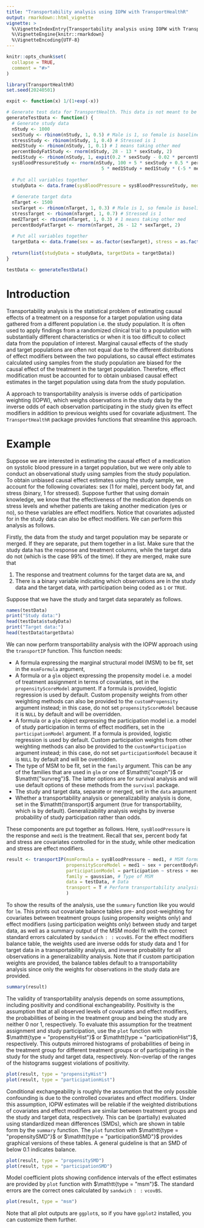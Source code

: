 ```yaml
---
title: "Transportability analysis using IOPW with TransportHealthR"
output: rmarkdown::html_vignette
vignette: >
  %\VignetteIndexEntry{Transportability analysis using IOPW with TransportHealthR}
  %\VignetteEngine{knitr::rmarkdown}
  %\VignetteEncoding{UTF-8}
---
```


```r
knitr::opts_chunk$set(
  collapse = TRUE,
  comment = "#>"
)
```

```r
library(TransportHealthR)
set.seed(20240501)

expit <- function(x) 1/(1+exp(-x))

# Generate test data for TransportHealth. This data is not meant to be officially put in the package. It is simply to test whether the implemented functions in the package accept the correct inputs and outputs.
generateTestData <- function() {
  # Generate study data
  nStudy <- 1000
  sexStudy <- rbinom(nStudy, 1, 0.5) # Male is 1, so female is baseline
  stressStudy <- rbinom(nStudy, 1, 0.4) # Stressed is 1
  med2Study <- rbinom(nStudy, 1, 0.1) # 1 means taking other med
  percentBodyFatStudy <- rnorm(nStudy, 28 - 13 * sexStudy, 2)
  med1Study <- rbinom(nStudy, 1, expit(0.2 * sexStudy - 0.02 * percentBodyFatStudy + 0.1 * stressStudy))
  sysBloodPressureStudy <- rnorm(nStudy, 100 + 5 * sexStudy + 0.5 * percentBodyFatStudy + 5 * stressStudy -
                                   5 * med1Study + med1Study * (-5 * med2Study + 7 * stressStudy))
  
  # Put all variables together
  studyData <- data.frame(sysBloodPressure = sysBloodPressureStudy, med1 = as.factor(med1Study), sex = as.factor(sexStudy), stress = as.factor(stressStudy), med2 = as.factor(med2Study), percentBodyFat = percentBodyFatStudy)
  
  # Generate target data
  nTarget <- 1500
  sexTarget <- rbinom(nTarget, 1, 0.3) # Male is 1, so female is baseline
  stressTarget <- rbinom(nTarget, 1, 0.7) # Stressed is 1
  med2Target <- rbinom(nTarget, 1, 0.3) # 1 means taking other med
  percentBodyFatTarget <- rnorm(nTarget, 26 - 12 * sexTarget, 2)
  
  # Put all variables together
  targetData <- data.frame(sex = as.factor(sexTarget), stress = as.factor(stressTarget), med2 = as.factor(med2Target), percentBodyFat = percentBodyFatTarget)
  
  return(list(studyData = studyData, targetData = targetData))
}

testData <- generateTestData()
```

# Introduction

Transportability analysis is the statistical problem of estimating causal effects of a treatment on a response for a target population using data gathered from a different population i.e. the study population. It is often used to apply findings from a randomized clinical trial to a population with substantially different characteristics or when it is too difficult to collect data from the population of interest. Marginal causal effects of the study and target populations are often not equal due to the different distributions of effect modifiers between the two populations, so causal effect estimates calculated using samples from the study population are biased for the causal effect of the treatment in the target population. Therefore, effect modification must be accounted for to obtain unbiased causal effect estimates in the target population using data from the study population.

A approach to transportability analysis is inverse odds of participation weighting (IOPW), which weighs observations in the study data by the inverse odds of each observation participating in the study given its effect modifiers in addition to previous weights used for covariate adjustment. The $\mathtt{TransportHealthR}$ package provides functions that streamline this approach.

# Example

Suppose we are interested in estimating the causal effect of a medication on systolic blood pressure in a target population, but we were only able to conduct an observational study using samples from the study population. To obtain unbiased causal effect estimates using the study sample, we account for the following covariates: sex (1 for male), percent body fat, and stress (binary, 1 for stressed). Suppose further that using domain knowledge, we know that the effectiveness of the medication depends on stress levels and whether patients are taking another medication (yes or no), so these variables are effect modifiers. Notice that covariates adjusted for in the study data can also be effect modifiers. We can perform this analysis as follows.

Firstly, the data from the study and target population may be separate or merged. If they are separate, put them together in a list. Make sure that the study data has the response and treatment columns, while the target data do not (which is the case 99\% of the time). If they are merged, make sure that

1. The response and treatment columns for the target data are $\mathtt{NA}$, and
2. There is a binary variable indicating which observations are in the study data and the target data, with participation being coded as $\mathtt{1}$ or $\mathtt{TRUE}$.

Suppose that we have the study and target data separately as follows.

```r
names(testData)
print("Study data:")
head(testData$studyData)
print("Target data:")
head(testData$targetData)

```

We can now perform transportability analysis with the IOPW approach using the $\mathtt{transportIP}$ function. This function needs:

* A formula expressing the marginal structural model (MSM) to be fit, set in the $\mathtt{msmFormula}$ argument,
* A formula or a $\mathtt{glm}$ object expressing the propensity model i.e. a model of treatment assignment in terms of covariates, set in the $\mathtt{propensityScoreModel}$ argument. If a formula is provided, logistic regression is used by default. Custom propensity weights from other weighting methods can also be provided to the $\mathtt{customPropensity}$ argument instead; in this case, do not set $\mathtt{propensityScoreModel}$ because it is $\mathtt{NULL}$ by default and will be overridden.
* A formula or a $\mathtt{glm}$ object expressing the participation model i.e. a model of study participation in terms of effect modifiers, set in the $\mathtt{participationModel}$ argument. If a formula is provided, logistic regression is used by default. Custom participation weights from other weighting methods can also be provided to the $\mathtt{customParticipation}$ argument instead; in this case, do not set $\mathtt{participationModel}$ because it is $\mathtt{NULL}$ by default and will be overridden.
* The type of MSM to be fit, set in the $\mathtt{family}$ argument. This can be any of the families that are used in $\mathtt{glm}$ or one of $\mathtt{"coxph"}$ or $\mathtt{"survreg"}$. The latter options are for survival analysis and will use default options of these methods from the $\mathtt{survival}$ package.
* The study and target data, separate or merged, set in the $\mathtt{data}$ argument
* Whether a transportability analysis or generalizability analysis is done, set in the $\mathtt{\transport}$ argument (true for transportability, which is by default). Generalizability analysis weighs by inverse probability of study participation rather than odds.

These components are put together as follows. Here, $\mathtt{sysBloodPressure}$ is the response and $\mathtt{med1}$ is the treatment. Recall that sex, percent body fat and stress are covariates controlled for in the study, while other medication and stress are effect modifiers.

```r
result <- transportIP(msmFormula = sysBloodPressure ~ med1, # MSM formula
                      propensityScoreModel = med1 ~ sex + percentBodyFat + stress, # Propensity model
                      participationModel = participation ~ stress + med2, # Participation model
                      family = gaussian, # Type of MSM
                      data = testData, # Data
                      transport = T # Perform transportability analysis or generalizability analysis
                      )
```
To show the results of the analysis, use the $\mathtt{summary}$ function like you would for $\mathtt{lm}$. This prints out covariate balance tables pre- and post-weighting for covariates between treatment groups (using propensity weights only) and effect modifiers (using participation weights only) between study and target data, as well as a summary output of the MSM model fit with the correct standard errors calculated by $\mathtt{sandwich::vcovBS}$. For the effect modifiers balance table, the weights used are inverse odds for study data and 1 for target data in a transportability analysis, and inverse probability for all observations in a generalizability analysis. Note that if custom participation weights are provided, the balance tables default to a transportability analysis since only the weights for observations in the study data are provided.

```r
summary(result)
```

The validity of transportability analysis depends on some assumptions, including positivity and conditional exchangeability. Positivity is the assumption that at all observed levels of covariates and effect modifiers, the probabilities of being in the treatment group and being the study are neither 0 nor 1, respectively. To evaluate this assumption for the treatment assignment and study participation, use the $\mathtt{plot}$ function with $\mathtt{type = "propensityHist"}$ or $\mathtt{type = "participationHist"}$, respectively. This outputs mirrored histograms of probabilities of being in the treatment group for different treatment groups or of participating in the study for the study and target data, respectively. Non-overlap of the ranges of the histograms suggest violations of positivity.

```r
plot(result, type = "propensityHist")
plot(result, type = "participationHist")
```

Conditional exchangeability is roughly the assumption that the only possible confounding is due to the controlled covariates and effect modifiers. Under this assumption, IOPW estimates will be reliable if the weighted distributions of covariates and effect modifiers are similar between treatment groups and the study and target data, respectively. This can be (partially) evaluated using standardized mean differences (SMDs), which are shown in table form by the $\mathtt{summary}$ function. The $\mathtt{plot}$ function with $\mathtt{type = "propensitySMD"}$ or $\mathtt{type = "participationSMD"}$ provides graphical versions of these tables. A general guideline is that an SMD of below 0.1 indicates balance.

```r
plot(result, type = "propensitySMD")
plot(result, type = "participationSMD")
```

Model coefficient plots showing confidence intervals of the effect estimates are provided by $\mathtt{plot}$ function with $\mathtt{type = "msm"}$. The standard errors are the correct ones calculated by $\mathtt{sandwich::vcovBS}$.

```r
plot(result, type = "msm")
```

Note that all plot outputs are $\mathtt{ggplot}$s, so if you have $\mathtt{ggplot2}$ installed, you can customize them further.